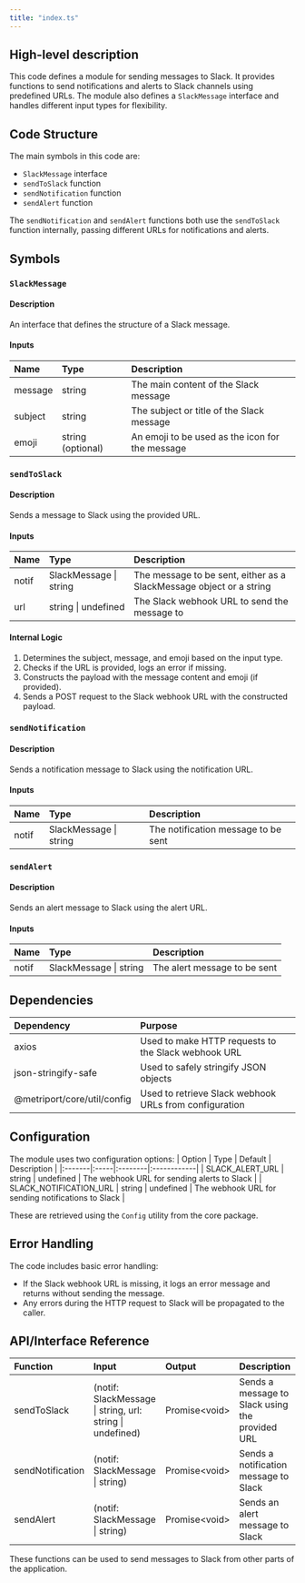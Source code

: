 ```yaml
---
title: "index.ts"
---
```


## High-level description
This code defines a module for sending messages to Slack. It provides functions to send notifications and alerts to Slack channels using predefined URLs. The module also defines a `SlackMessage` interface and handles different input types for flexibility.

## Code Structure
The main symbols in this code are:
- `SlackMessage` interface
- `sendToSlack` function
- `sendNotification` function
- `sendAlert` function

The `sendNotification` and `sendAlert` functions both use the `sendToSlack` function internally, passing different URLs for notifications and alerts.

## Symbols

### `SlackMessage`
#### Description
An interface that defines the structure of a Slack message.

#### Inputs
| Name | Type | Description |
|:-----|:-----|:------------|
| message | string | The main content of the Slack message |
| subject | string | The subject or title of the Slack message |
| emoji | string (optional) | An emoji to be used as the icon for the message |

### `sendToSlack`
#### Description
Sends a message to Slack using the provided URL.

#### Inputs
| Name | Type | Description |
|:-----|:-----|:------------|
| notif | SlackMessage \| string | The message to be sent, either as a SlackMessage object or a string |
| url | string \| undefined | The Slack webhook URL to send the message to |

#### Internal Logic
1. Determines the subject, message, and emoji based on the input type.
2. Checks if the URL is provided, logs an error if missing.
3. Constructs the payload with the message content and emoji (if provided).
4. Sends a POST request to the Slack webhook URL with the constructed payload.

### `sendNotification`
#### Description
Sends a notification message to Slack using the notification URL.

#### Inputs
| Name | Type | Description |
|:-----|:-----|:------------|
| notif | SlackMessage \| string | The notification message to be sent |

### `sendAlert`
#### Description
Sends an alert message to Slack using the alert URL.

#### Inputs
| Name | Type | Description |
|:-----|:-----|:------------|
| notif | SlackMessage \| string | The alert message to be sent |

## Dependencies
| Dependency | Purpose |
|:-----------|:--------|
| axios | Used to make HTTP requests to the Slack webhook URL |
| json-stringify-safe | Used to safely stringify JSON objects |
| @metriport/core/util/config | Used to retrieve Slack webhook URLs from configuration |

## Configuration
The module uses two configuration options:
| Option | Type | Default | Description |
|:-------|:-----|:--------|:------------|
| SLACK_ALERT_URL | string | undefined | The webhook URL for sending alerts to Slack |
| SLACK_NOTIFICATION_URL | string | undefined | The webhook URL for sending notifications to Slack |

These are retrieved using the `Config` utility from the core package.

## Error Handling
The code includes basic error handling:
- If the Slack webhook URL is missing, it logs an error message and returns without sending the message.
- Any errors during the HTTP request to Slack will be propagated to the caller.

## API/Interface Reference
| Function | Input | Output | Description |
|:---------|:------|:-------|:------------|
| sendToSlack | (notif: SlackMessage \| string, url: string \| undefined) | Promise&lt;void&gt; | Sends a message to Slack using the provided URL |
| sendNotification | (notif: SlackMessage \| string) | Promise&lt;void&gt; | Sends a notification message to Slack |
| sendAlert | (notif: SlackMessage \| string) | Promise&lt;void&gt; | Sends an alert message to Slack |

These functions can be used to send messages to Slack from other parts of the application.